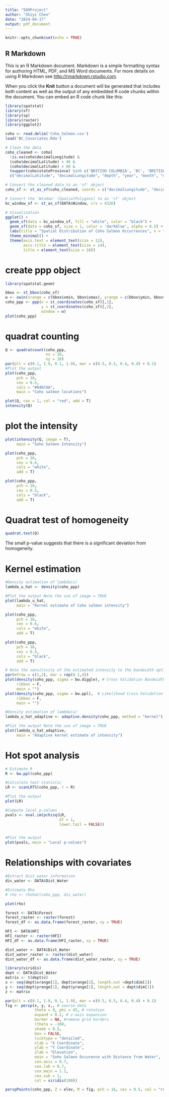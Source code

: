 ```yaml
---
title: "589Project"
author: "Shiyi Chen"
date: "2024-04-17"
output: pdf_document
---
```


```r
knitr::opts_chunk$set(echo = TRUE)
```

## R Markdown

This is an R Markdown document. Markdown is a simple formatting syntax for authoring HTML, PDF, and MS Word documents. For more details on using R Markdown see <http://rmarkdown.rstudio.com>.

When you click the **Knit** button a document will be generated that includes both content as well as the output of any embedded R code chunks within the document. You can embed an R code chunk like this:

```r
library(spatstat)
library(sf)
library(sp)
library(raster)
library(ggplot2)

coho <- read.delim('Coho_Salmon.csv')
load('BC_Covariates.Rda')

# Clean the data
coho_cleaned <- coho[
  !is.na(coho$decimalLongitude) & 
  (coho$decimalLatitude) > 46 & 
  (coho$decimalLatitude) < 60 &
  toupper(coho$stateProvince) %in% c('BRITISH COLUMBIA', 'BC', 'BRITISH COLUMBIA (PROV.)'),
  c("decimalLatitude", "decimalLongitude", "depth", "year", "month", "day", "eventDate")]

# Convert the cleaned data to an 'sf' object
coho_sf <- st_as_sf(coho_cleaned, coords = c("decimalLongitude", "decimalLatitude"), crs = 4326, remove = FALSE)

# Convert the 'Window' (SpatialPolygons) to an 'sf' object
bc_window_sf <- st_as_sf(DATA$Window, crs = 4326)

# Visualization
ggplot() +
  geom_sf(data = bc_window_sf, fill = "white", color = "black") +
  geom_sf(data = coho_sf, size = 1, color = 'darkblue', alpha = 0.5) +
  labs(title = "Spatial Distribution of Coho Salmon Occurrences", x = "Longitude", y = "Latitude") +
  theme_minimal() +
  theme(axis.text = element_text(size = 12), 
        axis.title = element_text(size = 14),
        title = element_text(size = 16))

```
# create ppp object
```r
library(spatstat.geom)

bbox <- st_bbox(coho_sf)
w <- owin(xrange = c(bbox$xmin, bbox$xmax), yrange = c(bbox$ymin, bbox$ymax))
coho_ppp <- ppp(x = st_coordinates(coho_sf)[,1],
                y = st_coordinates(coho_sf)[,2],
                window = w)
plot(coho_ppp)

```
# quadrat counting
```r
Q <- quadratcount(coho_ppp,
                  nx = 10,
                  ny = 10)
par(plt = c(0.1, 1.9, 0.1, 1.9), mar = c(0.5, 0.5, 0.4, 0.4) + 0.1)
#Plot the output 
plot(coho_ppp,
     pch = 16,
     cex = 0.5,
     cols = "#046C9A",
     main = "Coho salmon locations")

plot(Q, cex = 1, col = "red", add = T)
intensity(Q)
```
# plot the intensity
```r
plot(intensity(Q, image = T),
     main = "Soho Salmon Intensity")

plot(coho_ppp,
     pch = 16,
     cex = 0.6,
     cols = "white",
     add = T)

plot(coho_ppp,
     pch = 16,
     cex = 0.5,
     cols = "black",
     add = T)
```
# Quadrat test of homogeneity 
```r
quadrat.test(Q)
```
The small p-value suggests that there is a significant deviation from homogeneity.

# Kernel estimation
```r
#Density estimation of lambda(u)
lambda_u_hat <- density(coho_ppp)

#Plot the output Note the use of image = TRUE
plot(lambda_u_hat,
     main = "Kernel estimate of Coho salmon intensity")

plot(coho_ppp,
     pch = 16,
     cex = 0.6,
     cols = "white",
     add = T)

plot(coho_ppp,
     pch = 16,
     cex = 0.5,
     cols = "black",
     add = T)
```
```r
# Note the sensitivity of the estimated intensity to the bandwidth optimiser
par(mfrow = c(1,2), mar = rep(0.1,4))
plot(density(coho_ppp, sigma = bw.diggle), # Cross Validation Bandwidth Selection
     ribbon = F,
     main = "") 
plot(density(coho_ppp, sigma = bw.ppl),  # Likelihood Cross Validation Bandwidth Selection
     ribbon = F,
     main = "")
```
```r
#Density estimation of lambda(u)
lambda_u_hat_adaptive <- adaptive.density(coho_ppp, method = "kernel")

#Plot the output Note the use of image = TRUE
plot(lambda_u_hat_adaptive,
     main = "Adaptive kernel estimate of intensity")


```
# Hot spot analysis
```r
# Estimate R
R <- bw.ppl(coho_ppp)

#Calculate test statistic
LR <- scanLRTS(coho_ppp, r = R)

#Plot the output 
plot(LR)

```
```r
#Compute local p-values
pvals <- eval.im(pchisq(LR,
                        df = 1,
                        lower.tail = FALSE))


#Plot the output
plot(pvals, main = "Local p-values")
```
# Relationships with covariates
```r
#Extract Dist_water information
dis_water <- DATA$Dist_Water

#Estimate Rho
# rho <- rhohat(coho_ppp, dis_water)

plot(rho)
```












```r

forest <- DATA$Forest
forest_raster <- raster(forest)
forest_df <- as.data.frame(forest_raster, xy = TRUE)

HFI <- DATA$HFI
HFI_raster <- raster(HFI)
HFI_df <- as.data.frame(HFI_raster, xy = TRUE)

dist_water <- DATA$Dist_Water
dist_water_raster <- raster(dist_water)
dist_water_df <- as.data.frame(dist_water_raster, xy = TRUE)

```



```r
library(viridis)
dept <- DATA$Dist_Water
matrix <- t(dept$v)
x <- seq(dept$xrange[1], dept$xrange[2], length.out =dept$dim[2])
y <- seq(dept$yrange[1], dept$yrange[2], length.out = dept$dim[1])
z <- matrix

par(plt = c(0.1, 1.9, 0.1, 1.9), mar = c(0.5, 0.5, 0.4, 0.4) + 0.1)
fig <- persp(x, y, z,, # source data
             theta = 0, phi = 45, # rotation
             expand = 0.2, # z-axis expansion
             border = NA, #remove grid borders
             ltheta = -100,
             shade = 0.5,
             box = FALSE,
             ticktype = "detailed",
             xlab = "X Coordinate",
             ylab = "Y Coordinate",
             zlab = "Elevation",
             main = "Soho Salmon Occurence with Distance from Water",
             cex.axis = 0.7,
             cex.lab = 0.7,
             cex.main = 1.2,
             cex.sub = 1,
             col = viridis(100))

perspPoints(coho_ppp, Z = elev, M = fig, pch = 16, cex = 0.5, col = "red")
```


